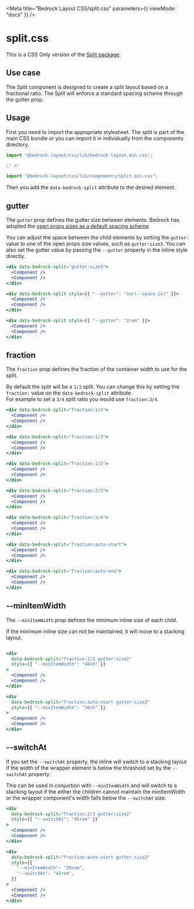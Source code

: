 

<Meta title="Bedrock Layout CSS/split.css" parameters={{ viewMode: "docs" }} />

# split.css

This is a CSS Only version of the [Split package](/docs/spacer-components-split--docs).

## Use case

The Split component is designed to create a split layout based on a fractional ratio. The Split will enforce a standard spacing scheme through the gutter prop.

## Usage

First you need to import the appropriate stylesheet. The split is part of the main CSS bundle or you can import it in individually from the components directory.

```javascript
import "@bedrock-layout/css/lib/bedrock-layout.min.css";

// or

import "@bedrock-layout/css/lib/components/split.min.css";
```

Then you add the `data-bedrock-split` attribute to the desired element.

## gutter

The `gutter` prop defines the gutter size between elements. Bedrock has adopted the [open props sizes as a default spacing scheme](https://open-props.style/#sizes).

You can adjust the space between the child elements by setting the `gutter:` value to one of the open props size values, such as `gutter:size3`.
You can also set the gutter value by passing the `--gutter` property in the inline style directly.

```jsx
<div data-bedrock-split="gutter:size3">
  <Component />
  <Component />
</div>

<div data-bedrock-split style={{ "--gutter": "var(--space-2x)" }}>
  <Component />
  <Component />
</div>

<div data-bedrock-split style={{ "--gutter": "2rem" }}>
  <Component />
  <Component />
</div>
```

## fraction

The `fraction` prop defines the fraction of the container width to use for the split.

By default the split will be a `1/2` split. You can change this by setting the `fraction:` value on the `data-bedrock-split` attribute.  
For example to set a `3/4` split ratio you would use `fraction:3/4`.

```jsx
<div data-bedrock-split="fraction:1/4">
  <Component />
  <Component />
</div>

<div data-bedrock-split="fraction:1/3">
  <Component />
  <Component />
</div>

<div data-bedrock-split="fraction:1/2">
  <Component />
  <Component />
</div>

<div data-bedrock-split="fraction:2/3">
  <Component />
  <Component />
</div>

<div data-bedrock-split="fraction:3/4">
  <Component />
  <Component />
</div>

<div data-bedrock-split="fraction:auto-start">
  <Component />
  <Component />
</div>

<div data-bedrock-split="fraction:auto-end">
  <Component />
  <Component />
</div>
```

## --minItemWidth

The `--minItemWidth` prop defines the minimum inline size of each child.

If the minimum inline size can not be maintained, it will move to a stacking layout.

```jsx

<div
  data-bedrock-split="fraction:2/3 gutter:size2"
  style={{ "--minItemWidth": "40ch" }}
>
  <Component />
  <Component />
</div>

<div
  data-bedrock-split="fraction:auto-start gutter:size2"
  style={{ "--minItemWidth": "30ch" }}
>
  <Component />
  <Component />
</div>
```

## --switchAt

If you set the `--switchAt` property, the inline will switch to a stacking layout if the width of the wrapper
element is below the threshold set by the `--switchAt` property.

This can be used in conjuction with `--minItemWidth` and will switch to a stacking layout if the either the
children cannot maintain the minItemWidth or the wrapper component's width falls below the `--switchAt` size.

```jsx
<div
  data-bedrock-split="fraction:2/3 gutter:size2"
  style={{ "--switchAt": "45rem" }}
>
  <Component />
  <Component />
</div>

<div
  data-bedrock-split="fraction:auto-start gutter:size2"
  style={{
    "--minItemWidth": "20rem",
    "--switchAt": "45rem",
  }}
>
  <Component />
  <Component />
</div>
```
